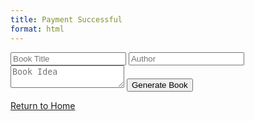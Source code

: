 ```yaml
---
title: Payment Successful
format: html
---
```


<!-- Replace iframe in success.qmd -->
<div id="book-generator">
  <form id="book-form">
    <input type="text" id="title" placeholder="Book Title" required>
    <input type="text" id="author" placeholder="Author" required>
    <textarea id="book_idea" placeholder="Book Idea" required></textarea>
    <button type="submit" id="generate-button">
      <span class="button-text">Generate Book</span>
      <span class="spinner" style="display: none;"></span>
    </button>
  </form>
  <div id="results"></div>
</div>

<script>
document.getElementById('book-form').addEventListener('submit', async (e) => {
  e.preventDefault();
  const generateButton = document.getElementById('generate-button');
  const buttonText = generateButton.querySelector('.button-text');
  const spinner = generateButton.querySelector('.spinner');

  const urlParams = new URLSearchParams(window.location.search);
  const sessionId = urlParams.get('session_id');
  
  const formData = {
    title: document.getElementById('title').value,
    author: document.getElementById('author').value,
    book_idea: document.getElementById('book_idea').value,
    sessionId: sessionId
  };
  
  try {
    // Show spinner and disable button
    buttonText.style.display = 'none';
    spinner.style.display = 'inline-block';
    generateButton.disabled = true;

    const response = await fetch('/.netlify/functions/hal9-direct', {
      method: 'POST',
      body: JSON.stringify(formData)
    });
    
    const result = await response.json();
    const resultsDiv = document.getElementById('results');
    resultsDiv.innerHTML = '<h3>Your book is being generated!</h3>' +
      '<p>You will receive an email shortly with a link to your book.</p>' +
      '<p>Here is the data we received:</p>' +
      `<pre>${JSON.stringify(result, null, 2)}</pre>`;
  } catch (error) {
    console.error('Error:', error);
    document.getElementById('results').innerHTML = 
      '<p style="color: red;">An error occurred while generating your book. Please try again later.</p>';
  } finally {
    // Hide spinner and re-enable button
    buttonText.style.display = 'inline-block';
    spinner.style.display = 'none';
    generateButton.disabled = false;
  }
});
</script>

[Return to Home](index.html)